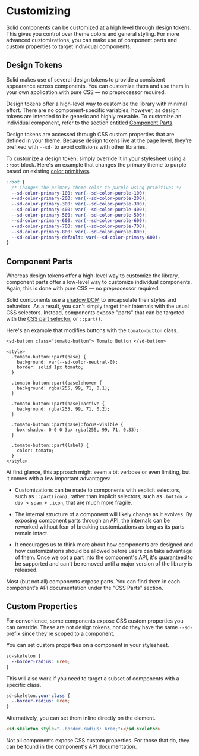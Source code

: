 
<Meta title="SDS Docs/General/Customization" />

# Customizing

Solid components can be customized at a high level through design tokens. This gives you control over theme colors and general styling. For more advanced customizations, you can make use of component parts and custom properties to target individual components.

## Design Tokens

Solid makes use of several design tokens to provide a consistent appearance across components. You can customize them and use them in your own application with pure CSS — no preprocessor required.

Design tokens offer a high-level way to customize the library with minimal effort. There are no component-specific variables, however, as design tokens are intended to be generic and highly reusable. To customize an individual component, refer to the section entitled [Component Parts](#component-parts).

Design tokens are accessed through CSS custom properties that are defined in your theme. Because design tokens live at the page level, they're prefixed with `--sd-` to avoid collisions with other libraries.

To customize a design token, simply override it in your stylesheet using a `:root` block. Here's an example that changes the primary theme to purple based on existing [color primitives](/tokens/color#primitives).

```css
:root {
  /* Changes the primary theme color to purple using primitives */
  --sd-color-primary-100: var(--sd-color-purple-100);
  --sd-color-primary-200: var(--sd-color-purple-200);
  --sd-color-primary-300: var(--sd-color-purple-300);
  --sd-color-primary-400: var(--sd-color-purple-400);
  --sd-color-primary-500: var(--sd-color-purple-500);
  --sd-color-primary-600: var(--sd-color-purple-600);
  --sd-color-primary-700: var(--sd-color-purple-700);
  --sd-color-primary-800: var(--sd-color-purple-800);
  --sd-color-primary-default: var(--sd-color-primary-600);
}
```

## Component Parts

Whereas design tokens offer a high-level way to customize the library, component parts offer a low-level way to customize individual components. Again, this is done with pure CSS — no preprocessor required.

Solid components use a [shadow DOM](https://developer.mozilla.org/en-US/docs/Web/Web_Components/Using_shadow_DOM) to encapsulate their styles and behaviors. As a result, you can't simply target their internals with the usual CSS selectors. Instead, components expose "parts" that can be targeted with the [CSS part selector](https://developer.mozilla.org/en-US/docs/Web/CSS/::part), or `::part()`.

Here's an example that modifies buttons with the `tomato-button` class.

```html:preview
<sd-button class="tomato-button"> Tomato Button </sd-button>

<style>
  .tomato-button::part(base) {
    background: var(--sd-color-neutral-0);
    border: solid 1px tomato;
  }

  .tomato-button::part(base):hover {
    background: rgba(255, 99, 71, 0.1);
  }

  .tomato-button::part(base):active {
    background: rgba(255, 99, 71, 0.2);
  }

  .tomato-button::part(base):focus-visible {
    box-shadow: 0 0 0 3px rgba(255, 99, 71, 0.33);
  }

  .tomato-button::part(label) {
    color: tomato;
  }
</style>
```

At first glance, this approach might seem a bit verbose or even limiting, but it comes with a few important advantages:

- Customizations can be made to components with explicit selectors, such as `::part(icon)`, rather than implicit selectors, such as `.button > div > span + .icon`, that are much more fragile.

- The internal structure of a component will likely change as it evolves. By exposing component parts through an API, the internals can be reworked without fear of breaking customizations as long as its parts remain intact.

- It encourages us to think more about how components are designed and how customizations should be allowed before users can take advantage of them. Once we opt a part into the component's API, it's guaranteed to be supported and can't be removed until a major version of the library is released.

Most (but not all) components expose parts. You can find them in each component's API documentation under the "CSS Parts" section.

## Custom Properties

For convenience, some components expose CSS custom properties you can override. These are not design tokens, nor do they have the same `--sd-` prefix since they're scoped to a component.

You can set custom properties on a component in your stylesheet.

```css
sd-skeleton {
  --border-radius: 6rem;
}
```

This will also work if you need to target a subset of components with a specific class.

```css
sd-skeleton.your-class {
  --border-radius: 6rem;
}
```

Alternatively, you can set them inline directly on the element.

```html
<sd-skeleton style="--border-radius: 6rem;"></sd-skeleton>
```

Not all components expose CSS custom properties. For those that do, they can be found in the component's API documentation.
